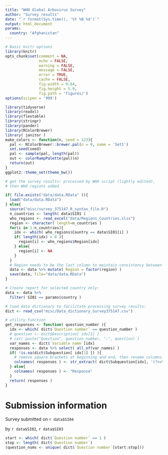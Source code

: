 ```yaml
---
title: "WHO Global Arbovirus Survey"
author: "Survey results"
date: "`r format(Sys.time(), '%Y %B %d')`"
output: html_document
params:
  country: "Afghanistan"
---
```


```r
# Basic knitr options
library(knitr)
opts_chunk$set(comment = NA, 
               echo = FALSE,
               warning = FALSE, 
               message = FALSE, 
               error = TRUE, 
               cache = FALSE,
               fig.width = 9.64,
               fig.height = 5.9,
               fig.path = 'figures/')
options(scipen = '999')
```

```r

library(tidyverse)
library(readxl)
library(flextable)
library(stringr)
library(pander)
library(RColorBrewer)
library( janitor )
make_colors <- function(n, seed = 123){
  pal <- RColorBrewer::brewer.pal(n = 9, name = 'Set1')
  set.seed(seed)
  pal <- sample(pal, length(pal))
  out <- colorRampPalette(pal)(n)
  return(out)
}
ggplot2::theme_set(theme_bw())

# get the survey results: processed by WHO script (lightly edited),
# then WHO regions added

if( file.exists("data/data.RData" )){
  load("data/data.RData")
} else{
  source("misc/survey_375147_R_syntax_file.R")
  n_countries <- length( data$SI01 )
  who_regions <- read_excel("data/Regions_Countries.xlsx")
  region <- character( length=n_countries )
  for(i in 1:n_countries){
    idx <- which( who_regions$Country == data$SI01[i] )
    if( length(idx) > 0 ){
      region[i] <- who_regions$Region[idx]
    } else{
      region[i] <- NA
    }
  }
  # Region needs to be the last column to maintain consistency between data and dictionary!
  data <- data %>% mutate( Region = factor(region) )
  save(data, file="data/data.RData")
}

# Create report for selected country only:
data <- data %>%
  filter( SI01 == params$country )

# load data dictionary to facilitate processing survey results:
dict <- read_csv("misc/Data_dictionary_Survey375147.csv")

# utility function 
get_responses <- function( question_number ){
  idx <- which( dict$`Question number` == question_number )
  # question <- dict$Description[ idx[1] ]
  # cat( paste("Question", question_number, ":", question) )
  var_names <- dict$`Variable name`[idx]
  responses <- data %>% select( all_of(var_names) )
  if( !is.na(dict$Subquestion[ idx[1] ]) ){
    # remove square brackets at beginning and end, then rename columns:
    colnames( responses ) <- str_extract( dict$Subquestion[idx], '(?<=\\[)[^{}]+(?=\\])')
  } else{
    colnames( responses ) <- "Response"
  }
  return( responses )
}

```

# Submission information

Survey submitted on `r data$SI04`

by `r data$SI02`, `r data$SI03`

```r

start <- which( dict$`Question number` == 1 )
stop <- length( dict$`Question number`)
(question_nums <- unique( dict$`Question number`[start:stop]))

```
